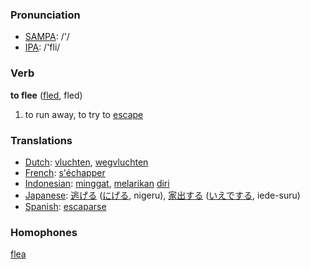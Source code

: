 === Pronunciation ===
*[[w:SAMPA|SAMPA]]: /'/
*[[w:IPA|IPA]]: /'fli/

=== Verb ===

'''to flee''' ([[fled]], fled)

# to run away, to try to [[escape]]

=== Translations ===
*[[Dutch]]: [[vluchten]], [[wegvluchten]]
*[[French]]: [[s'échapper]]
*[[Indonesian]]: [[minggat]], [[lari|melarikan]] [[diri]]
*[[Japanese]]: [[逃げる]] ([[にげる]], nigeru), [[家出]]する ([[いえで]]する, iede-suru)
*[[Spanish]]: [[escaparse]]

=== Homophones ===
[[flea]]